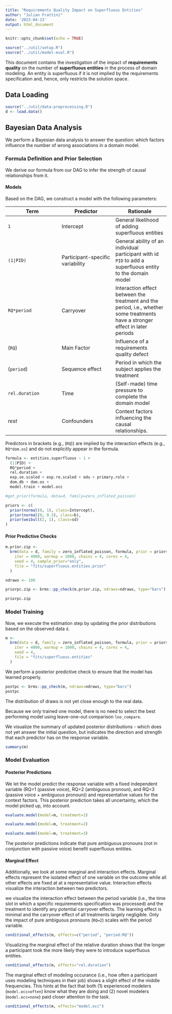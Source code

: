 ```yaml
---
title: "Requirements Quality Impact on Superfluous Entities"
author: "Julian Frattini"
date: '2023-04-13'
output: html_document
---
```


```r
knitr::opts_chunk$set(echo = TRUE)

source("../util/setup.R")
source("../util/model-eval.R")
```

This document contains the investigation of the impact of **requirements quality** on the number of **superfluous entities** in the process of domain modeling. An entity is superfluous if it is not implied by the requirements specification and, hence, only restricts the solution space.

## Data Loading

```r
source("../util/data-preprocessing.R")
d <- load.data()
```

## Bayesian Data Analysis 

We perform a Bayesian data analysis to answer the question: which factors influence the number of wrong associations in a domain model.

### Formula Definition and Prior Selection

We derive our formula from our DAG to infer the strength of causal relationships from it.

#### Models

Based on the DAG, we construct a model with the following parameters:

| Term | Predictor | Rationale |
|---|---|---|
| `1` | Intercept | General likelihood of adding superfluous entities |
| `(1|PID)` | Participant-specific variability | General ability of an individual participant with id `PID` to add a superfluous entity to the domain model |
| `RQ*period` | Carryover | Interaction effect between the treatment and the period, i.e., whether some treatments have a stronger effect in later periods |
| (`RQ`) |  Main Factor | Influence of a requirements quality defect |
| (`period`) | Sequence effect | Period in which the subject applies the treatment |
| `rel.duration` | Time | (Self-made) time pressure to complete the domain model |
| *rest* | Confounders | Context factors influencing the causal relationships. |

Predictors in brackets (e.g., (`RQ`)) are implied by the interaction effects (e.g., `RQ*dom.os`) and do not explicitly appear in the formula.

```r
formula <- entities.superfluous ~ 1 + 
  (1|PID) + 
  RQ*period +
  rel.duration + 
  exp.se.scaled + exp.re.scaled + edu + primary.role + 
  dom.db + dom.os +
  model.train + model.occ

#get_prior(formula, data=d, family=zero_inflated_poisson)
```

```r
priors <- c(
  prior(normal(0, 1), class=Intercept),
  prior(normal(0, 0.3), class=b),
  prior(weibull(2, 1), class=sd)
)
```

#### Prior Predictive Checks

```r
m.prior.zip <-
  brm(data = d, family = zero_inflated_poisson, formula, prior = priors,
    iter = 4000, warmup = 1000, chains = 4, cores = 4,
    seed = 4, sample_prior="only",
    file = "fits/superfluous.entities.prior"
  )
```

```r
ndraws <- 100

priorpc.zip <- brms::pp_check(m.prior.zip, ndraws=ndraws, type="bars")

priorpc.zip 
```

### Model Training

Now, we execute the estimation step by updating the prior distributions based on the observed data `d`.

```r
m <-
  brm(data = d, family = zero_inflated_poisson, formula, prior = priors,
    iter = 4000, warmup = 1000, chains = 4, cores = 4,
    seed = 4, 
    file = "fits/superfluous.entities"
  )
```

We perform a posterior predictive check to ensure that the model has learned properly.

```r
postpc <- brms::pp_check(m, ndraws=ndraws, type="bars")
postpc
```

The distribution of draws is not yet close enough to the real data.

Because we only trained one model, there is no need to select the best performing model using leave-one-out comparison `loo_compare`.

We visualize the summary of updated posterior distributions - which does not yet answer the initial question, but indicates the direction and strength that each predictor has on the response variable.

```r
summary(m)
```

### Model Evaluation

#### Posterior Predictions

We let the model predict the response variable with a fixed independent variable (RQ=1 (passive voice), RQ=2 (ambiguous pronoun), and RQ=3 (passive voice + ambiguous pronoun)) and representative values for the context factors. This posterior prediction takes all uncertainty, which the model picked up, into account.

```r
evaluate.model(model=m, treatment=1)
```

```r
evaluate.model(model=m, treatment=2)
```

```r
evaluate.model(model=m, treatment=3)
```

The posterior predictions indicate that pure ambiguous pronouns (not in conjunction with passive voice) benefit superfluous entities.

#### Marginal Effect

Additionally, we look at some marginal and interaction effects. Marginal effects represent the isolated effect of one variable on the outcome while all other effects are fixed at at a representative value. Interaction effects visualize the interaction between two predictors.

we visualize the interaction effect between the period variable (i.e., the time slot in which a specific requirements specification was processed) and the treatment to identify any potential carryover effects. The learning effect is minimal and the carryover effect of all treatments largely negligible. Only the impact of pure ambiguous pronouns (`RQ=2`) scales with the period variable.

```r
conditional_effects(m, effects=c("period", "period:RQ"))
```

Visualizing the marginal effect of the relative duration shows that the longer a participant took the more likely they were to introduce superfluous entities.

```r
conditional_effects(m, effects="rel.duration")
```

The marginal effect of modeling occurance (i.e., how often a participant uses modeling techniques in their job) shows a slight effect of the middle frequencies. This hints at the fact that both (1) experienced modelers (`model.occ=often`) know what they are doing and (2) novel modelers (`model.occ=none`) paid closer attention to the task.

```r
conditional_effects(m, effects="model.occ")
```

